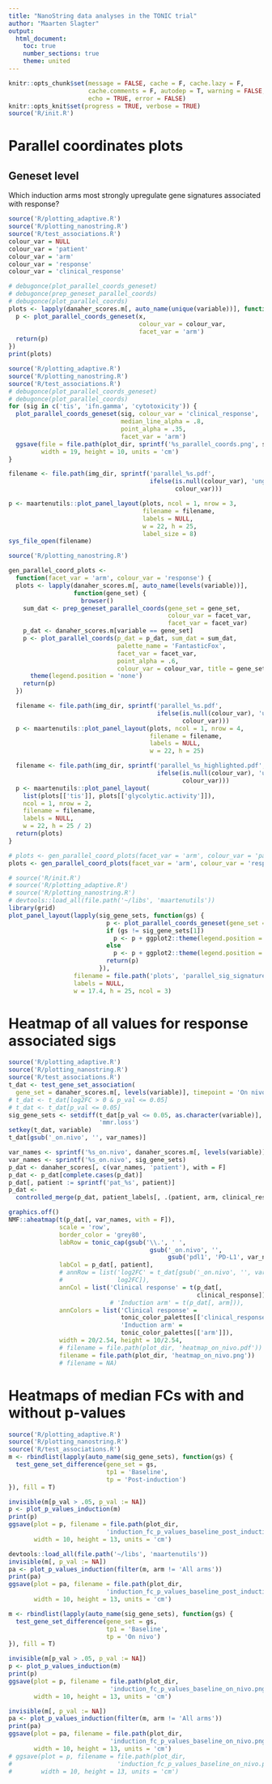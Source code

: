 ```yaml
---
title: "NanoString data analyses in the TONIC trial"
author: "Maarten Slagter"
output:
  html_document:
    toc: true
    number_sections: true
    theme: united
---
```


```r
knitr::opts_chunk$set(message = FALSE, cache = F, cache.lazy = F,
                      cache.comments = F, autodep = T, warning = FALSE,
                      echo = TRUE, error = FALSE)
knitr::opts_knit$set(progress = TRUE, verbose = TRUE)
source('R/init.R')
```

# Parallel coordinates plots

## Geneset level

Which induction arms most strongly upregulate gene signatures associated with
response?

```r
source('R/plotting_adaptive.R')
source('R/plotting_nanostring.R')
source('R/test_associations.R')
colour_var = NULL
colour_var = 'patient'
colour_var = 'arm'
colour_var = 'response'
colour_var = 'clinical_response'

# debugonce(plot_parallel_coords_geneset)
# debugonce(prep_geneset_parallel_coords)
# debugonce(plot_parallel_coords)
plots <- lapply(danaher_scores.m[, auto_name(unique(variable))], function(x) {
  p <- plot_parallel_coords_geneset(x,
                                    colour_var = colour_var,
                                    facet_var = 'arm')
  return(p)
})
print(plots)
```

```r
source('R/plotting_adaptive.R')
source('R/plotting_nanostring.R')
source('R/test_associations.R')
# debugonce(plot_parallel_coords_geneset)
# debugonce(plot_parallel_coords)
for (sig in c('tis', 'ifn.gamma', 'cytotoxicity')) {
  plot_parallel_coords_geneset(sig, colour_var = 'clinical_response', 
                               median_line_alpha = .8,
                               point_alpha = .35,
                               facet_var = 'arm')
  ggsave(file = file.path(plot_dir, sprintf('%s_parallel_coords.png', sig)), 
         width = 19, height = 10, units = 'cm')
}
```

```r
filename <- file.path(img_dir, sprintf('parallel_%s.pdf',
                                       ifelse(is.null(colour_var), 'ungrouped',
                                              colour_var)))

p <- maartenutils::plot_panel_layout(plots, ncol = 1, nrow = 3,
                                     filename = filename,
                                     labels = NULL,
                                     w = 22, h = 25,
                                     label_size = 8)
sys_file_open(filename)
```

```r
source('R/plotting_nanostring.R')

gen_parallel_coord_plots <-
  function(facet_var = 'arm', colour_var = 'response') {
  plots <- lapply(danaher_scores.m[, auto_name(levels(variable))],
                  function(gene_set) {
                    browser()
    sum_dat <- prep_geneset_parallel_coords(gene_set = gene_set,
                                            colour_var = facet_var,
                                            facet_var = facet_var)
    p_dat <- danaher_scores.m[variable == gene_set]
    p <- plot_parallel_coords(p_dat = p_dat, sum_dat = sum_dat,
                              palette_name = 'FantasticFox',
                              facet_var = facet_var,
                              point_alpha = .6,
                              colour_var = colour_var, title = gene_set) +
      theme(legend.position = 'none')
    return(p)
  })

  filename <- file.path(img_dir, sprintf('parallel_%s.pdf',
                                         ifelse(is.null(colour_var), 'ungrouped',
                                                colour_var)))
  p <- maartenutils::plot_panel_layout(plots, ncol = 1, nrow = 4,
                                       filename = filename,
                                       labels = NULL,
                                       w = 22, h = 25)

  filename <- file.path(img_dir, sprintf('parallel_%s_highlighted.pdf',
                                         ifelse(is.null(colour_var), 'ungrouped',
                                                colour_var)))
  p <- maartenutils::plot_panel_layout(
    list(plots[['tis']], plots[['glycolytic.activity']]),
    ncol = 1, nrow = 2,
    filename = filename,
    labels = NULL,
    w = 22, h = 25 / 2)
  return(plots)
}

# plots <- gen_parallel_coord_plots(facet_var = 'arm', colour_var = 'patient')
plots <- gen_parallel_coord_plots(facet_var = 'arm', colour_var = 'response')
```

```r
# source('R/init.R')
# source('R/plotting_adaptive.R')
# source('R/plotting_nanostring.R')
# devtools::load_all(file.path('~/libs', 'maartenutils'))
library(grid)
plot_panel_layout(lapply(sig_gene_sets, function(gs) {
                           p <- plot_parallel_coords_geneset(gene_set = gs)
                           if (gs != sig_gene_sets[1])
                             p <- p + ggplot2::theme(legend.position = 'none')
                           else
                             p <- p + ggplot2::theme(legend.position = 'right')
                           return(p)
                         }),
                  filename = file.path('plots', 'parallel_sig_signatures.pdf'),
                  labels = NULL,
                  w = 17.4, h = 25, ncol = 3)
```

# Heatmap of all values for response associated sigs

```r
source('R/plotting_adaptive.R')
source('R/plotting_nanostring.R')
source('R/test_associations.R')
t_dat <- test_gene_set_association(
  gene_set = danaher_scores.m[, levels(variable)], timepoint = 'On nivo')
# t_dat <- t_dat[log2FC > 0 & p_val <= 0.05]
# t_dat <- t_dat[p_val <= 0.05]
sig_gene_sets <- setdiff(t_dat[p_val <= 0.05, as.character(variable)], 
                         'mmr.loss')
setkey(t_dat, variable)
t_dat[gsub('_on.nivo', '', var_names)]
```

```r
var_names <- sprintf('%s_on.nivo', danaher_scores.m[, levels(variable)])
var_names <- sprintf('%s_on.nivo', sig_gene_sets)
p_dat <- danaher_scores[, c(var_names, 'patient'), with = F]
p_dat <- p_dat[complete.cases(p_dat)]
p_dat[, patient := sprintf('pat_%s', patient)]
p_dat <-
  controlled_merge(p_dat, patient_labels[, .(patient, arm, clinical_response)])

```

```r
graphics.off()
NMF::aheatmap(t(p_dat[, var_names, with = F]),
              scale = 'row',
              border_color = 'grey80',
              labRow = tonic_cap(gsub('\\.', ' ',
                                       gsub('_on.nivo', '',
                                            gsub('pdl1', 'PD-L1', var_names)))),
              labCol = p_dat[, patient],
              # annRow = list('log2FC' = t_dat[gsub('_on.nivo', '', var_names),
              #               log2FC]),
              annCol = list('Clinical response' = t(p_dat[,
                                                    clinical_response])),
                            # 'Induction arm' = t(p_dat[, arm])),
              annColors = list('Clinical response' =
                               tonic_color_palettes[['clinical_response']],
                               'Induction arm' =
                               tonic_color_palettes[['arm']]),
              width = 20/2.54, height = 10/2.54, 
              # filename = file.path(plot_dir, 'heatmap_on_nivo.pdf'))
              filename = file.path(plot_dir, 'heatmap_on_nivo.png'))
              # filename = NA)
```

# Heatmaps of median FCs with and without p-values

```r
source('R/plotting_adaptive.R')
source('R/plotting_nanostring.R')
source('R/test_associations.R')
m <- rbindlist(lapply(auto_name(sig_gene_sets), function(gs) {
  test_gene_set_difference(gene_set = gs,
                           tp1 = 'Baseline',
                           tp = 'Post-induction')
}), fill = T)

invisible(m[p_val > .05, p_val := NA])
p <- plot_p_values_induction(m)
print(p)
ggsave(plot = p, filename = file.path(plot_dir,
                           'induction_fc_p_values_baseline_post_induction.png'),
       width = 10, height = 13, units = 'cm')
```

```r
devtools::load_all(file.path('~/libs', 'maartenutils'))
invisible(m[, p_val := NA])
pa <- plot_p_values_induction(filter(m, arm != 'All arms'))
print(pa)
ggsave(plot = pa, filename = file.path(plot_dir,
                           'induction_fc_p_values_baseline_post_induction.png'),
       width = 10, height = 13, units = 'cm')
```

```r
m <- rbindlist(lapply(auto_name(sig_gene_sets), function(gs) {
  test_gene_set_difference(gene_set = gs,
                           tp1 = 'Baseline',
                           tp = 'On nivo')
}), fill = T)

invisible(m[p_val > .05, p_val := NA])
p <- plot_p_values_induction(m)
print(p)
ggsave(plot = p, filename = file.path(plot_dir,
                            'induction_fc_p_values_baseline_on_nivo.png'),
       width = 10, height = 13, units = 'cm')
```

```r
invisible(m[, p_val := NA])
pa <- plot_p_values_induction(filter(m, arm != 'All arms'))
print(pa)
ggsave(plot = pa, filename = file.path(plot_dir,
                            'induction_fc_p_values_baseline_on_nivo.png'),
       width = 10, height = 13, units = 'cm')
# ggsave(plot = p, filename = file.path(plot_dir,
#                             'induction_fc_p_values_baseline_on_nivo.png'),
#        width = 10, height = 13, units = 'cm')
```

